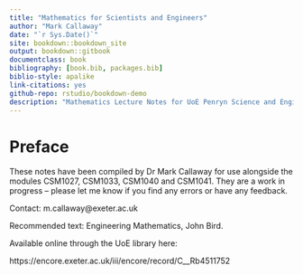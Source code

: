 ```yaml
--- 
title: "Mathematics for Scientists and Engineers"
author: "Mark Callaway"
date: "`r Sys.Date()`"
site: bookdown::bookdown_site
output: bookdown::gitbook
documentclass: book
bibliography: [book.bib, packages.bib]
biblio-style: apalike
link-citations: yes
github-repo: rstudio/bookdown-demo
description: "Mathematics Lecture Notes for UoE Penryn Science and Engineering Disciplines."
---
```


# Preface {-}

These notes have been compiled by Dr Mark Callaway for use alongside the modules CSM1027, CSM1033, CSM1040 and CSM1041. They are a work in progress -- please let me know if you find any errors or have any feedback.

Contact: m.callaway@exeter.ac.uk

Recommended text: Engineering Mathematics, John Bird.

Available online through the UoE library here:

https://encore.exeter.ac.uk/iii/encore/record/C__Rb4511752